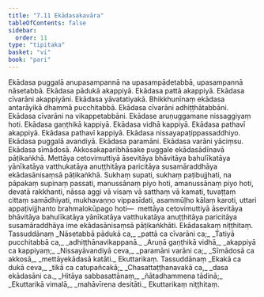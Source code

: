 ```yaml
---
title: "7.11 Ekādasakavāra"
tableOfContents: false
sidebar:
  order: 11
type: "tipitaka"
basket: "vi"
book: "pari"
---
```



<DynamicBreadcrumb />

<Division number="331" book="pari" e="ch" v="5" p="249">

<Paragraph number="1583" book="pari">
Ekādasa puggalā anupasampannā na upasampādetabbā, upasampannā nāsetabbā. Ekādasa pādukā akappiyā. Ekādasa pattā akappiyā. Ekādasa cīvarāni akappiyāni. Ekādasa yāvatatiyakā. Bhikkhunīnaṃ ekādasa antarāyikā dhammā pucchitabbā. Ekādasa cīvarāni adhiṭṭhātabbāni. Ekādasa cīvarāni na vikappetabbāni. Ekādase aruṇuggamane nissaggiyaṃ hoti. Ekādasa gaṇṭhikā kappiyā. Ekādasa vidhā kappiyā. Ekādasa pathavī akappiyā. Ekādasa pathavī kappiyā. Ekādasa nissayapaṭippassaddhiyo. Ekādasa puggalā avandiyā. Ekādasa paramāni. Ekādasa varāni yāciṃsu. Ekādasa sīmādosā. Akkosakaparibhāsake puggale ekādasādīnavā pāṭikaṅkhā. Mettāya cetovimuttiyā āsevitāya bhāvitāya bahulīkatāya yānīkatāya vatthukatāya anuṭṭhitāya paricitāya susamāraddhāya ekādasānisaṃsā pāṭikaṅkhā. Sukhaṃ supati, sukhaṃ paṭibujjhati, na pāpakaṃ supinaṃ passati, manussānaṃ piyo hoti, amanussānaṃ piyo hoti, devatā rakkhanti, nāssa aggi vā visaṃ vā satthaṃ vā kamati, tuvaṭṭaṃ cittaṃ samādhiyati, mukhavaṇṇo vippasīdati, asammūḷho kālaṃ karoti, uttari appaṭivijjhanto brahmalokūpago hoti—  mettāya cetovimuttiyā āsevitāya bhāvitāya bahulīkatāya yānīkatāya vatthukatāya anuṭṭhitāya paricitāya susamāraddhāya ime ekādasānisaṃsā pāṭikaṅkhāti.

</Paragraph>
</Division>

<Paragraph number="1584" type="center" book="pari">
Ekādasakaṃ niṭṭhitaṃ.



</Paragraph>

<Paragraph number="1585" type="center" book="pari">
Tassuddānaṃ


</Paragraph>

<Paragraph number="1586" type="verses" book="pari">
_Nāsetabbā pādukā ca,_  
_pattā ca cīvarāni ca;_  
_Tatiyā pucchitabbā ca,_  
_adhiṭṭhānavikappanā._  

</Paragraph>

<Paragraph number="1587" type="verses" book="pari">
_Aruṇā gaṇṭhikā vidhā,_  
_akappiyā ca kappiyaṃ;_  
_Nissayāvandiyā ceva,_  
_paramāni varāni ca;_  
_Sīmādosā ca akkosā,_  
_mettāyekādasā katāti._  


</Paragraph>

<Paragraph number="1588" type="center" book="pari">
Ekuttarikaṃ.



</Paragraph>

<Paragraph number="1589" type="center" book="pari">
Tassuddānaṃ


</Paragraph>

<Paragraph number="1590" type="verses" book="pari">
_Ekakā ca dukā ceva,_  
_tikā ca catupañcakā;_  
_Chasattaṭṭhanavakā ca,_  
_dasa ekādasāni ca._  

</Paragraph>

<Paragraph number="1591" type="verses" book="pari">
_Hitāya sabbasattānaṃ,_  
_ñātadhammena tādinā;_  
_Ekuttarikā vimalā,_  
_mahāvīrena desitāti._  


</Paragraph>

<Paragraph number="1592" type="center" book="pari">
Ekuttarikaṃ niṭṭhitaṃ.
</Paragraph>